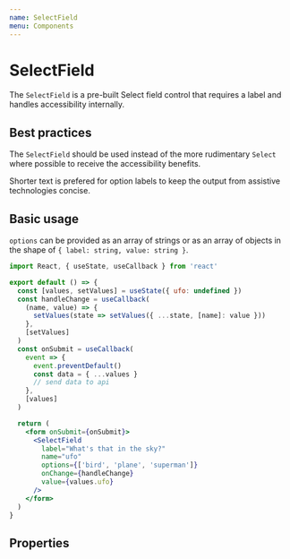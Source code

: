 ```yaml
---
name: SelectField
menu: Components
---
```



# SelectField

The `SelectField` is a pre-built Select field control that requires a label and handles accessibility internally.

## Best practices

The `SelectField` should be used instead of the more rudimentary `Select` where possible to receive the accessibility benefits.

Shorter text is prefered for option labels to keep the output from assistive technologies concise.

## Basic usage

`options` can be provided as an array of strings or as an array of objects in the shape of `{ label: string, value: string }`.

```jsx
import React, { useState, useCallback } from 'react'

export default () => {
  const [values, setValues] = useState({ ufo: undefined })
  const handleChange = useCallback(
    (name, value) => {
      setValues(state => setValues({ ...state, [name]: value }))
    },
    [setValues]
  )
  const onSubmit = useCallback(
    event => {
      event.preventDefault()
      const data = { ...values }
      // send data to api
    },
    [values]
  )

  return (
    <form onSubmit={onSubmit}>
      <SelectField
        label="What's that in the sky?"
        name="ufo"
        options={['bird', 'plane', 'superman']}
        onChange={handleChange}
        value={values.ufo}
      />
    </form>
  )
}
```

## Properties

<PropsTable of={SelectField} />
